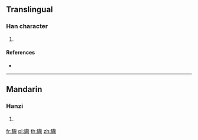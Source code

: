 {{character info/new}}
==Translingual==

===Han character===
{{Han char|rn=187|rad=馬|as=17|sn=27|four=77320|canj=SFTJD}}

# {{defn|Han|sort=馬17}}

====References====
* {{Han ref|kx=1447.070|dkj=45078|dj=1972.200|hdz=74583.120|uh=9A67|ud=39527|bh=F9B5|bd=63925}}

----

==Mandarin==

===Hanzi===
{{cmn-hanzi|pin=[[jú]] ([[ju2]])|wg=chü<sup>2</sup>}}

# {{defn|lang=cmn|sort=馬17}}

[[fr:驧]]
[[pl:驧]]
[[th:驧]]
[[zh:驧]]